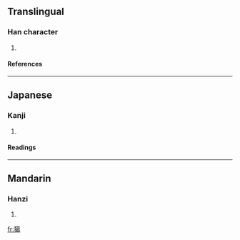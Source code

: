 ==Translingual==
===Han character===
{{Han char|rn=94|rad=犬|as=13|sn=16|four=4422<sub>7</sub>|canj=大竹廿日女 (KHTAV)}}
# {{defn|Han|sort=犬13}}
====References====
{{Han ref|kx=0719.230|dkj=20723|dj=1130.210|hdz=21370.040|uh=7366|ud=29542|bh=EA5C|bd=59996}}

----
==Japanese==
===Kanji===
{{ja-kanji|grade=|rs=犬13}}
# {{defn|Japanese}} 
====Readings====
{{ja-readings|on=[[かつ]] (katsu), [[かち]] (kachi), [[りょう]] (ryō)|kun=[[おおかみ]] (ookami)}}

----
==Mandarin==
===Hanzi===
{{cmn-hanzi|pin=[[gé]] (ge2)|wg=ko<sup>2</sup>}}
# {{defn|Mandarin}}

[[fr:獦]]